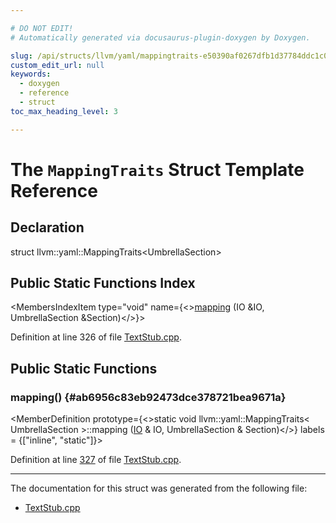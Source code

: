 ```yaml
---

# DO NOT EDIT!
# Automatically generated via docusaurus-plugin-doxygen by Doxygen.

slug: /api/structs/llvm/yaml/mappingtraits-e50390af0267dfb1d37784ddc1c0d21e
custom_edit_url: null
keywords:
  - doxygen
  - reference
  - struct
toc_max_heading_level: 3

---
```





# The `MappingTraits` Struct Template Reference

<DoxygenPage pluginConfig={pluginConfig}>



## Declaration

<CodeBlock>struct llvm::yaml::MappingTraits&lt;UmbrellaSection&gt;</CodeBlock>

## Public Static Functions Index

<MembersIndex>

<MembersIndexItem
  type="void"
  name={<><a href="#ab6956c83eb92473dce378721bea9671a">mapping</a> (IO &amp;IO, UmbrellaSection &amp;Section)</>}>
</MembersIndexItem>

</MembersIndex>


Definition at line 326 of file <a href="/docs/api/files/lib/lib/textapi/textstub-cpp">TextStub.cpp</a>.

<SectionDefinition>

## Public Static Functions

### mapping() {#ab6956c83eb92473dce378721bea9671a}

<MemberDefinition
  prototype={<>static void llvm::yaml::MappingTraits&lt; UmbrellaSection &gt;::mapping (<a href="/docs/api/classes/llvm/yaml/io">IO</a> &amp; IO, UmbrellaSection &amp; Section)</>}
  labels = {["inline", "static"]}>

Definition at line <a href="/docs/api/files/lib/lib/textapi/textstub-cpp/#l00327">327</a> of file <a href="/docs/api/files/lib/lib/textapi/textstub-cpp">TextStub.cpp</a>.
</MemberDefinition>

</SectionDefinition>

<hr/>

The documentation for this struct was generated from the following file:

<ul>
<li><a href="/docs/api/files/lib/lib/textapi/textstub-cpp">TextStub.cpp</a></li>
</ul>

</DoxygenPage>
